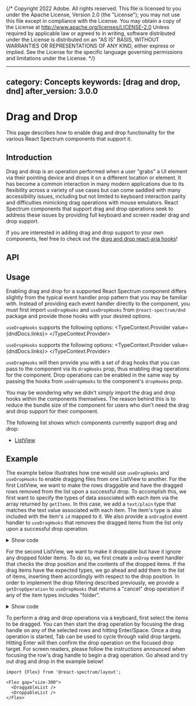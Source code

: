{/* Copyright 2022 Adobe. All rights reserved.
This file is licensed to you under the Apache License, Version 2.0 (the "License");
you may not use this file except in compliance with the License. You may obtain a copy
of the License at http://www.apache.org/licenses/LICENSE-2.0
Unless required by applicable law or agreed to in writing, software distributed under
the License is distributed on an "AS IS" BASIS, WITHOUT WARRANTIES OR REPRESENTATIONS
OF ANY KIND, either express or implied. See the License for the specific language
governing permissions and limitations under the License. */}



---
category: Concepts
keywords: [drag and drop, dnd]
after_version: 3.0.0
---

# Drag and Drop

This page describes how to enable drag and drop functionality for the various React Spectrum components that support it.

## Introduction

Drag and drop is an operation performed when a user "grabs" a UI element via their pointing device and drops it on a different location or element.
It has become a common interaction in many modern applications due to its flexibility across a variety of use cases but can come saddled with
many accessibility issues, including but not limited to keyboard interaction parity and difficulties mimicking drag operations with mouse emulators.
React Spectrum components that support drag and drop operations seek to address these issues by providing full keyboard and screen reader drag and drop
support.

If you are interested in adding drag and drop support to your own components, feel free to check out the [drag and drop react-aria hooks](https://www.npmjs.com/package/@react-aria/dnd)!

## API

<FunctionAPI function={docs.exports.useDragHooks} links={docs.links} />
<FunctionAPI function={docs.exports.useDropHooks} links={docs.links} />

## Usage

Enabling drag and drop for a supported React Spectrum component differs slightly from the typical event handler prop pattern that you may be familiar with.
Instead of providing each event handler directly to the component, you must first import `useDragHooks` and `useDropHooks` from `@react-spectrum/dnd` package
and provide those hooks with your desired options.

`useDragHooks` supports the following options:
<TypeContext.Provider value={dndDocs.links}>
  <InterfaceType properties={dndDocs.exports.DraggableCollectionProps.properties} />
</TypeContext.Provider>

`useDropHooks` supports the following options:
<TypeContext.Provider value={dndDocs.links}>
  <InterfaceType properties={dndDocs.exports.DroppableCollectionProps.properties} />
</TypeContext.Provider>

`useDragHooks` will then provide you with a set of drag hooks that you can pass to the component via its `dragHooks` prop, thus enabling drag operations for the component.
Drop operations can be enabled in the same way by passing the hooks from `useDropHooks` to the component's `dropHooks` prop.

You may be wondering why we didn't simply import the drag and drop hooks within the components themselves. The reason behind this is to reduce the bundle size of
the component for users who don't need the drag and drop support for their component.

The following list shows which components currently support drag and drop:
-  [ListView](ListView.html#drag-and-drop)

## Example

The example below illustrates how one would use `useDragHooks` and `useDropHooks` to enable dragging files from one ListView to another. For the first ListView, we want to make the rows draggable and
have the dragged rows removed from the list upon a successful drop. To accomplish this, we first want to specify the types of data associated with each item via the array returned by `getItems`. In this case,
we add a `text/plain` type that matches the text value associated with each item. The item's type is also included with the item's `id` mapped to it. We also provide a `onDragEnd` event handler to `useDragHooks`
that removes the dragged items from the list only upon a successful drop operation.

<details>
  <summary style={{fontWeight: 'bold'}}><ChevronRight size="S" /> Show code</summary>

```tsx example export=true render=false
import Folder from '@spectrum-icons/workflow/Folder';
import {Item, ListView} from '@react-spectrum/list';
import {Text} from '@adobe/react-spectrum';
import {useDragHooks} from '@react-spectrum/dnd';
import {useListData} from '@react-stately/data';

function DraggableList(props) {
  let {
    items,
    ...otherProps
  } = props;
  let list = useListData({
    initialItems: items || [
      {id: 'a', textValue: 'Adobe Photoshop', type: 'file'},
      {id: 'b', textValue: 'Adobe XD', type: 'file'},
      {id: 'c', textValue: 'Documents', type: 'folder'},
      {id: 'd', textValue: 'Adobe InDesign', type: 'file'},
      {id: 'e', textValue: 'Utilities', type: 'folder'}
    ]
  });

  let getItems = (keys) => [...keys].map(key => {
    let item = list.getItem(key);
    return {
      'text/plain': item.textValue,
      [item.type]: item.id
    };
  });

  let onDragEnd = (e) => {
    if (e.dropOperation === 'move') {
      list.remove(...e.keys);
    }
  };
  let dragHooks = useDragHooks({
    getItems,
    onDragEnd
  });

  return (
    <ListView
      aria-label="Draggable list view example"
      width="size-3600"
      height="size-3600"
      selectionMode="multiple"
      items={list.items}
      dragHooks={dragHooks}
      {...otherProps}>
      {item => (
        <Item key={item.key} textValue={item.textValue}>
          {item.type === 'folder' && <Folder />}
          <Text>{item.textValue}</Text>
        </Item>
      )}
    </ListView>
  );
}
```
</details>

For the second ListView, we want to make it droppable but have it ignore any dropped folder items. To do so, we first create a `onDrop` event handler that checks the drop position and the contents of the dropped items.
If the drag items have the expected types, we go ahead and add them to the list of items, inserting them accordingly with respect to the drop position. In order to implement the drop filtering described previously, we
provide a `getDropOperation` to `useDropHooks` that returns a "cancel" drop operation if any of the item types includes "folder".

<details>
  <summary style={{fontWeight: 'bold'}}><ChevronRight size="S" /> Show code</summary>

```tsx example export=true render=false
import {useDropHooks} from '@react-spectrum/dnd';

function DroppableList(props) {
  let {
    items,
    ...otherProps
  } = props;
  let list = useListData({
    initialItems: items || [
      {id: 'f', textValue: 'Adobe AfterEffects', type: 'file'},
      {id: 'g', textValue: 'Adobe Illustrator', type: 'file'},
      {id: 'h', textValue: 'Adobe Lightroom', type: 'file'},
      {id: 'i', textValue: 'Adobe Premiere Pro', type: 'file'},
      {id: 'j', textValue: 'Adobe Fresco', type: 'file'}
    ]
  });

  let onDrop = async (e) => {
    let itemsToAdd = [];
    for (let item of e.items) {
      let type, id, textValue;
      if (item.kind === 'text') {
        if (item.types.has('file')) {
          type = 'file';
          id = await item.getText('file');
        }

        if (item.types.has('text/plain')) {
          textValue = await item.getText('text/plain');
        }

        if (!type || !id || !textValue) {
          continue;
        }

        itemsToAdd.push({
          id,
          type,
          textValue
        });
      }
    }

    if (e.target.type === 'root') {
      list.prepend(...itemsToAdd);
    } else if (e.target.dropPosition === 'before') {
      list.insertBefore(e.target.key, ...itemsToAdd);
    } else {
      list.insertAfter(e.target.key, ...itemsToAdd);
    }
  };

  let getDropOperation = (target, types) => {
    if (types.has('folder')) {
      return 'cancel';
    }

    return 'move';
  };

  let dropHooks = useDropHooks({
    getDropOperation,
    onDrop
  });

  return (
    <ListView
      aria-label="Droppable list view example"
      width="size-3600"
      height="size-3600"
      selectionMode="multiple"
      items={list.items}
      dropHooks={dropHooks}
      {...otherProps}>
      {item => (
        <Item key={item.key} textValue={item.textValue}>
          {item.type === 'folder' && <Folder />}
          <Text>{item.textValue}</Text>
        </Item>
      )}
    </ListView>
  );
}
```
</details>

To perform a drag and drop operations via a keyboard, first select the items to be dragged. You can then start the drag operation by focusing the drag handle on any of the
selected rows and hitting <Keyboard>Enter</Keyboard>/<Keyboard>Space</Keyboard>. Once a drag operation is started, <Keyboard>Tab</Keyboard> can be used to cycle through valid
drop targets. Hitting <Keyboard>Enter</Keyboard> will then confirm the drop operation on the focused drop target. For screen readers, please follow the instructions announced
when focusing the row's drag handle to begin a drag operation. Go ahead and try out drag and drop in the example below!

```tsx example
import {Flex} from '@react-spectrum/layout';

<Flex gap="size-300">
  <DraggableList />
  <DroppableList />
</Flex>
```
